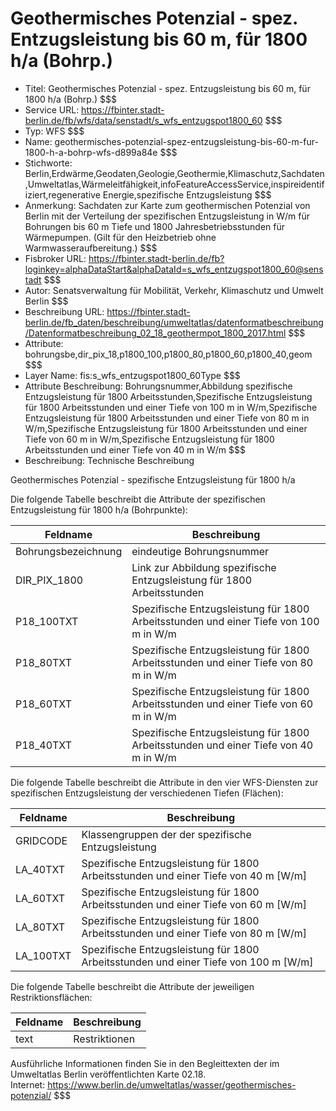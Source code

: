 # Geothermisches Potenzial - spez. Entzugsleistung bis 60 m, für 1800 h/a (Bohrp.)
- Titel: Geothermisches Potenzial - spez. Entzugsleistung bis 60 m, für 1800 h/a (Bohrp.) $$$
- Service URL: https://fbinter.stadt-berlin.de/fb/wfs/data/senstadt/s_wfs_entzugspot1800_60 $$$
- Typ: WFS $$$
- Name: geothermisches-potenzial-spez-entzugsleistung-bis-60-m-fur-1800-h-a-bohrp-wfs-d899a84e $$$
- Stichworte: Berlin,Erdwärme,Geodaten,Geologie,Geothermie,Klimaschutz,Sachdaten,Umweltatlas,Wärmeleitfähigkeit,infoFeatureAccessService,inspireidentifiziert,regenerative Energie,spezifische Entzugsleistung $$$
- Anmerkung: Sachdaten zur Karte zum geothermischen Potenzial von Berlin mit der Verteilung der spezifischen Entzugsleistung in W/m für Bohrungen bis 60 m Tiefe und 1800 Jahresbetriebsstunden für Wärmepumpen. (Gilt für den Heizbetrieb ohne Warmwasseraufbereitung.) $$$
- Fisbroker URL: https://fbinter.stadt-berlin.de/fb?loginkey=alphaDataStart&alphaDataId=s_wfs_entzugspot1800_60@senstadt $$$
- Autor: Senatsverwaltung für Mobilität, Verkehr, Klimaschutz und Umwelt Berlin $$$
- Beschreibung URL: https://fbinter.stadt-berlin.de/fb_daten/beschreibung/umweltatlas/datenformatbeschreibung/Datenformatbeschreibung_02_18_geothermpot_1800_2017.html $$$
- Attribute: bohrungsbe,dir_pix_18,p1800_100,p1800_80,p1800_60,p1800_40,geom $$$
- Layer Name: fis:s_wfs_entzugspot1800_60Type $$$
- Attribute Beschreibung: Bohrungsnummer,Abbildung spezifische Entzugsleistung für 1800 Arbeitsstunden,Spezifische Entzugsleistung für 1800 Arbeitsstunden und einer Tiefe von 100 m in W/m,Spezifische Entzugsleistung für 1800 Arbeitsstunden und einer Tiefe von 80 m in W/m,Spezifische Entzugsleistung für 1800 Arbeitsstunden und einer Tiefe von 60 m in W/m,Spezifische Entzugsleistung für 1800 Arbeitsstunden und einer Tiefe von 40 m in W/m $$$
- Beschreibung: Technische Beschreibung 

Geothermisches Potenzial - spezifische Entzugsleistung für 1800 h/a

Die folgende Tabelle beschreibt die Attribute der spezifischen Entzugsleistung für 1800 h/a (Bohrpunkte):

| **Feldname**        | **Beschreibung**                                                                     |
| ------------------- | ------------------------------------------------------------------------------------ |
| Bohrungsbezeichnung | eindeutige Bohrungsnummer                                                            |
| DIR\_PIX\_1800      | Link zur Abbildung spezifische Entzugsleistung für 1800 Arbeitsstunden               |
| P18\_100TXT         | Spezifische Entzugsleistung für 1800 Arbeitsstunden und einer Tiefe von 100 m in W/m |
| P18\_80TXT          | Spezifische Entzugsleistung für 1800 Arbeitsstunden und einer Tiefe von 80 m in W/m  |
| P18\_60TXT          | Spezifische Entzugsleistung für 1800 Arbeitsstunden und einer Tiefe von 60 m in W/m  |
| P18\_40TXT          | Spezifische Entzugsleistung für 1800 Arbeitsstunden und einer Tiefe von 40 m in W/m  |

Die folgende Tabelle beschreibt die Attribute in den vier WFS-Diensten zur spezifischen Entzugsleistung der verschiedenen Tiefen (Flächen):

| **Feldname** | **Beschreibung**                                                                      |
| ------------ | ------------------------------------------------------------------------------------- |
| GRIDCODE     | Klassengruppen der der spezifische Entzugsleistung                                    |
| LA\_40TXT    | Spezifische Entzugsleistung für 1800 Arbeitsstunden und einer Tiefe von 40 m \[W/m\]  |
| LA\_60TXT    | Spezifische Entzugsleistung für 1800 Arbeitsstunden und einer Tiefe von 60 m \[W/m\]  |
| LA\_80TXT    | Spezifische Entzugsleistung für 1800 Arbeitsstunden und einer Tiefe von 80 m \[W/m\]  |
| LA\_100TXT   | Spezifische Entzugsleistung für 1800 Arbeitsstunden und einer Tiefe von 100 m \[W/m\] |

Die folgende Tabelle beschreibt die Attribute der jeweiligen Restriktionsflächen:

| **Feldname** | **Beschreibung** |
| ------------ | ---------------- |
| text         | Restriktionen    |

Ausführliche Informationen finden Sie in den Begleittexten der im Umweltatlas Berlin veröffentlichten Karte 02.18.  
Internet: https://www.berlin.de/umweltatlas/wasser/geothermisches-potenzial/ $$$
